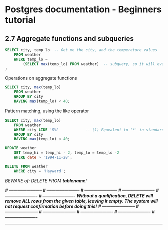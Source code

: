 Postgres documentation - Beginners tutorial
===========================================

2.7 Aggregate functions and subqueries
--------------------------------------

```sql

SELECT city, temp_lo  -- Get me the city, and the temperature values
    FROM weather 
	WHERE temp_lo = 
	    (SELECT max(temp_lo) FROM weather)	-- subquery, so it will evaluate the subquery, and output the desired value, and return the row which reports a 'T' for the given value
;

```

Operations on aggregate functions

```sql

SELECT city, max(temp_lo)
    FROM weather
    GROUP BY city
    HAVING max(temp_lo) < 40;

```

Pattern matching, using the like operator

```sql

SELECT city, max(temp_lo)
    FROM weather
    WHERE city LIKE 'S%'            -- (1) Equvalent to '*' in standard Regex
    GROUP BY city
    HAVING max(temp_lo) < 40;

```

```sql

UPDATE weather
    SET temp_hi = temp_hi - 2, temp_lo = temp_lo -2
    WHERE date > '1994-11-28';

```

```sql

DELETE FROM weather 
    WHERE city = 'Hayward';

```

*BEWARE of: DELETE FROM **tablename**!*

***# ----------------------- # ----------------------- # ----------------------- # ---------------------- # ---------------------- # ----------------------***
***Without a qualification, DELETE will remove ALL rows from the given table, leaving it empty. The system will not request confirmation before doing this!***
***# ----------------------- # ----------------------- # ----------------------- # ---------------------- # ---------------------- # ----------------------***

---

